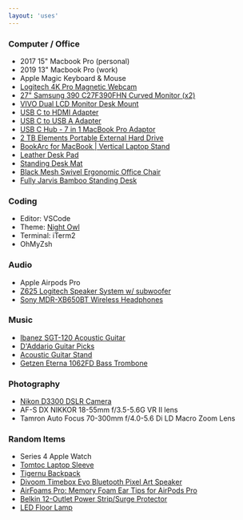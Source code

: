 ```yaml
---
layout: 'uses'
---
```


### Computer / Office

- 2017 15" Macbook Pro (personal)
- 2019 13" Macbook Pro (work)
- Apple Magic Keyboard & Mouse
- [Logitech 4K Pro Magnetic Webcam](https://www.logitech.com/en-us/products/webcams/4k-pro-magnetic-webcam.960-001292.html?crid=34)
- [27" Samsung 390 C27F390FHN Curved Monitor (x2)](https://www.newegg.com/samsung-c27f390fhn-27-full-hd/p/N82E16824022479?Item=N82E16824022479)
- [VIVO Dual LCD Monitor Desk Mount](https://www.amazon.com/gp/product/B009S750LA/ref=ppx_yo_dt_b_asin_title_o07_s01?ie=UTF8&psc=1)
- [USB C to HDMI Adapter](https://www.amazon.com/gp/product/B075V68NVR/ref=ppx_yo_dt_b_asin_title_o06_s00?ie=UTF8&psc=1)
- [USB C to USB A Adapter](https://www.amazon.com/gp/product/B07CVX3516/ref=ppx_yo_dt_b_asin_title_o04_s00?ie=UTF8&psc=1)
- [USB C Hub - 7 in 1 MacBook Pro Adaptor](https://www.amazon.com/gp/product/B07WPTG7NX/ref=ppx_yo_dt_b_asin_title_o04_s00?ie=UTF8&psc=1)
- [2 TB Elements Portable External Hard Drive](https://www.amazon.com/gp/product/B06W55K9N6/ref=ppx_yo_dt_b_asin_title_o04_s01?ie=UTF8&psc=1)
- [BookArc for MacBook | Vertical Laptop Stand](https://www.amazon.com/gp/product/B071RWKNF2/ref=ppx_yo_dt_b_asin_title_o09_s00?ie=UTF8&psc=1)
- [Leather Desk Pad](https://www.amazon.com/gp/product/B07QT81VRS/ref=ppx_yo_dt_b_asin_title_o03_s00?ie=UTF8&psc=1)
- [Standing Desk Mat](https://www.amazon.com/gp/product/B00V3TO9EK/ref=ppx_yo_dt_b_asin_title_o04_s00?ie=UTF8&psc=1)
- [Black Mesh Swivel Ergonomic Office Chair](https://www.amazon.com/gp/product/B012JJ2EEY/ref=ppx_yo_dt_b_asin_title_o09_s00?ie=UTF8&psc=1)
- [Fully Jarvis Bamboo Standing Desk](https://www.fully.com/standing-desks/jarvis/jarvis-adjustable-height-desk-bamboo.html)

### Coding

- Editor: VSCode
- Theme: [Night Owl](https://marketplace.visualstudio.com/items?itemName=sdras.night-owl)
- Terminal: iTerm2
- OhMyZsh

### Audio

- Apple Airpods Pro
- [Z625 Logitech Speaker System w/ subwoofer](https://www.logitech.com/en-us/product/powerful-thx-sound-z625?crid=47)
- [Sony MDR-XB650BT Wireless Headphones](https://www.sony.com/electronics/headband-headphones/mdr-xb650bt)

### Music

- [Ibanez SGT-120 Acoustic Guitar](https://www.guitarcenter.com/Ibanez/SGT120-Sage-Series-Acoustic-Guitar.gc)
- [D'Addario Guitar Picks](https://www.amazon.com/gp/product/B07KWWXJS3/ref=ppx_yo_dt_b_asin_title_o08_s00?ie=UTF8&psc=1)
- [Acoustic Guitar Stand](https://www.amazon.com/gp/product/B018FCZKR2/ref=ppx_yo_dt_b_asin_title_o07_s00?ie=UTF8&psc=1)
- [Getzen Eterna 1062FD Bass Trombone](https://www.getzen.com/trombone/eternabass/1062fd.shtml)

### Photography

- [Nikon D3300 DSLR Camera](https://www.nikonusa.com/en/nikon-products/product-archive/dslr-cameras/d3300.html)
- AF-S DX NIKKOR 18-55mm f/3.5-5.6G VR II lens
- Tamron Auto Focus 70-300mm f/4.0-5.6 Di LD Macro Zoom Lens

### Random Items

- Series 4 Apple Watch
- [Tomtoc Laptop Sleeve](https://www.amazon.com/tomtoc-Protective-Chromebook-Shockproof-Spill-Resistant/dp/B07D7N7ZYB/ref=sr_1_3?crid=2MNNNPXK9RZA9&dchild=1)
- [Tigernu Backpack](https://www.amazon.com/gp/product/B07W6MHJCL/ref=ppx_yo_dt_b_asin_title_o03_s00?ie=UTF8&psc=1)
- [Divoom Timebox Evo Bluetooth Pixel Art Speaker](https://www.amazon.com/gp/product/B07H7L1PLD/ref=ppx_yo_dt_b_asin_title_o00_s00?ie=UTF8&psc=1)
- [AirFoams Pro: Memory Foam Ear Tips for AirPods Pro](https://www.amazon.com/gp/product/B08534NLW4/ref=ppx_yo_dt_b_asin_title_o02_s00?ie=UTF8&psc=1)
- [Belkin 12-Outlet Power Strip/Surge Protector](https://www.amazon.com/gp/product/B0040723AO/ref=ppx_yo_dt_b_asin_title_o05_s01?ie=UTF8&psc=1)
- [LED Floor Lamp](https://www.amazon.com/gp/product/B07V8FR6QX/ref=ppx_yo_dt_b_asin_title_o02_s00?ie=UTF8&psc=1)
